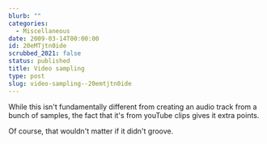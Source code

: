 ```yaml
---
blurb: ""
categories:
  - Miscellaneous
date: 2009-03-14T00:00:00
id: 20eMTjtn0ide
scrubbed_2021: false
status: published
title: Video sampling
type: post
slug: video-sampling--20emtjtn0ide
---
```


While this isn't fundamentally different from creating an audio
track from a bunch of samples, the fact that it's from youTube
clips gives it extra points.

Of course, that wouldn't matter if it didn't groove.